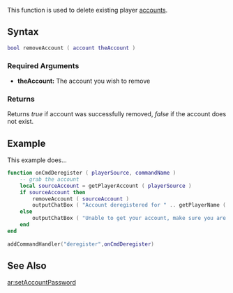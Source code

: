 {{Server function}}

This function is used to delete existing player [[/account.md|account]]s.

==Syntax== 
<syntaxhighlight lang="lua">
bool removeAccount ( account theAccount )
</syntaxhighlight> 
{{OOP||[[/account.md|account]]:remove||}}

===Required Arguments=== 
*'''theAccount:''' The account you wish to remove

===Returns===
Returns ''true'' if account was successfully removed, ''false'' if the account does not exist.

==Example== 
This example does...
<syntaxhighlight lang="lua">
function onCmdDeregister ( playerSource, commandName )
	-- grab the account
	local sourceAccount = getPlayerAccount ( playerSource )
	if sourceAccount then
		removeAccount ( sourceAccount )
		outputChatBox ( "Account deregistered for " .. getPlayerName ( playerSource ) )
	else 
		outputChatBox ( "Unable to get your account, make sure you are logged in", playerSource )
	end
end
 
addCommandHandler("deregister",onCmdDeregister)
</syntaxhighlight>

==See Also==
<!-- Change FunctionArea to the area that this function is in on the main function list page, e.g. Server, Player, Vehicle etc -->
{{Account_functions}}

[[/ar:setAccountPassword.md|ar:setAccountPassword]]